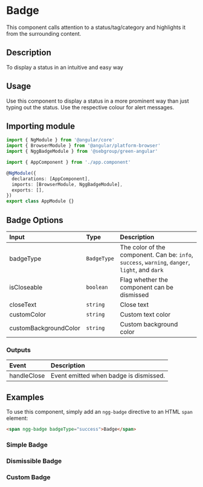 
# Badge

This component calls attention to a status/tag/category and highlights it from the surrounding content.

## Description

To display a status in an intuitive and easy way

## Usage

Use this component to display a status in a more prominent way than just typing out the status. Use the respective colour for alert messages.

## Importing module

```typescript
import { NgModule } from '@angular/core'
import { BrowserModule } from '@angular/platform-browser'
import { NggBadgeModule } from '@sebgroup/green-angular'

import { AppComponent } from './app.component'

@NgModule({
  declarations: [AppComponent],
  imports: [BrowserModule, NggBadgeModule],
  exports: [],
})
export class AppModule {}
```

## Badge Options

|Input|Type|Description|
|:--------|:----------|:------|
|badgeType|`BadgeType`|The color of the component. Can be: `info`, `success`, `warning`, `danger`, `light`, and `dark`|
|isCloseable|`boolean`|Flag whether the component can be dismissed|
|closeText|`string`|Close text|
|customColor|`string`|Custom text color|
|customBackgroundColor|`string`|Custom background color|

### Outputs

|Event|Description|
|:--------|:------|
|handleClose|Event emitted when badge is dismissed.|

## Examples

To use this component, simply add an `ngg-badge` directive to an HTML `span` element:

```html
<span ngg-badge badgeType="success">Badge</span>
```

### Simple Badge

<Canvas>
  <Story id="components-badge--default" />
</Canvas>

### Dismissible Badge

<Canvas>
  <Story id="components-badge--dismissible" />
</Canvas>

### Custom Badge

<Canvas>
  <Story id="components-badge--custom" />
</Canvas>
